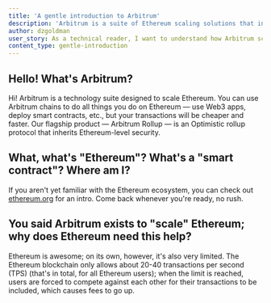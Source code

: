 ```yaml
---
title: 'A gentle introduction to Arbitrum'
description: 'Arbitrum is a suite of Ethereum scaling solutions that includes Arbitrum One, Arbitrum Nova, Stylus, Arbitrum chains, and the Arbitrum Bridge.'
author: dzgoldman
user_story: As a technical reader, I want to understand how Arbitrum scales Ethereum.
content_type: gentle-introduction
---
```


## Hello! What's Arbitrum?

Hi! Arbitrum is a technology suite designed to scale Ethereum. You can use Arbitrum chains to do all things you do on Ethereum — use Web3 apps, deploy smart contracts, etc., but your transactions will be cheaper and faster. Our flagship product — Arbitrum Rollup — is an Optimistic rollup protocol that inherits Ethereum-level security.

## What, what's "Ethereum"? What's a "smart contract"? Where am I?

If you aren't yet familiar with the Ethereum ecosystem, you can check out [ethereum.org](https://ethereum.org/en/learn/) for an intro. Come back whenever you're ready, no rush.

## You said Arbitrum exists to "scale" Ethereum; why does Ethereum need this help?

Ethereum is awesome; on its own, however, it's also very limited. The Ethereum blockchain only allows about 20-40 transactions per second (TPS) (that's in total, for all Ethereum users); when the limit is reached, users are forced to compete against each other for their transactions to be included, which causes fees to go up.
